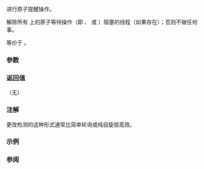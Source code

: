{{cpp/title|atomic_notify_all}}
{{cpp/thread/navbar}}
{{dcl begin}}
{{dcl header|atomic}}
{{dcl|num=1|since=c++20|
template&lt; class T &gt;
void atomic_notify_all( std::atomic&lt;T&gt;* object );
}}
{{dcl|num=2|since=c++20|
template&lt; class T &gt;
void atomic_notify_all( volatile std::atomic&lt;T&gt;* object );
}}
{{dcl end}}

进行原子提醒操作。

解除所有 {{c|*object}} 上的原子等待操作（即 {{ltf std|cpp/atomic/atomic_wait}}、{{ltf std|cpp/atomic/atomic_wait|atomic_wait_explicit}} 或 {{l2tf std|cpp/atomic/atomic/wait}}）阻塞的线程（如果存在）；否则不做任何事。

等价于 {{c|object-&gt;notify_all()}}。

===参数===
{{par begin}}
{{par|object|指向待提醒的原子对象的指针}}
{{par end}}

===返回值===
（无）

===注解===
更改检测的这种形式通常比简单轮询或纯自旋锁高效。

===示例===
{{example}}

===参阅===
{{dsc begin}}
{{dsc inc|cpp/atomic/atomic/dsc notify_one|atomic}}
{{dsc inc|cpp/atomic/atomic/dsc notify_all|atomic}}
{{dsc inc|cpp/atomic/dsc atomic_wait}}
{{dsc inc|cpp/atomic/dsc atomic_notify_one}}
{{dsc end}}

{{langlinks|de|en|es|fr|it|ja|pt|ru}}